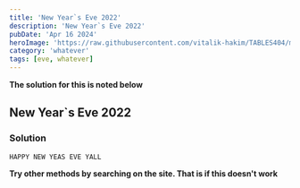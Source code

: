 ```yaml
---
title: 'New Year`s Eve 2022'
description: 'New Year`s Eve 2022'
pubDate: 'Apr 16 2024'
heroImage: 'https://raw.githubusercontent.com/vitalik-hakim/TABLES404/main/error_b/misc.png'
category: 'whatever'
tags: [eve, whatever]
---
```


**The solution for this is noted below**

## New Year`s Eve 2022

### Solution

```whatever
HAPPY NEW YEAS EVE YALL
```

**Try other methods by searching on the site. That is if this doesn't work**
